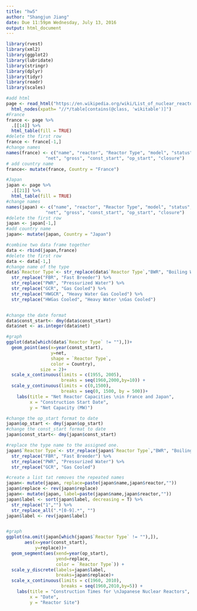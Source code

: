 ```yaml
---
title: "hw5"
author: "Shangjun Jiang"
date: Due 11:59pm Wednesday, July 13, 2016
output: html_document
---
```


```r
library(rvest)
library(xml2)
library(ggplot2)
library(lubridate)
library(stringr)
library(dplyr)
library(tidyr)
library(readr)
library(scales)
```

```r
#add html
page <- read_html("https://en.wikipedia.org/wiki/List_of_nuclear_reactors") %>% 
  html_nodes(xpath= "//*/table[contains(@class, 'wikitable')]") 
#France
france <- page %>% 
  .[[14]] %>% 
  html_table(fill = TRUE)
#delete the first row
france <- france[-1,]
#change names
names(france) <- c("name", "reactor", "Reactor Type", "model", "status", 
               "net", "gross", "const_start", "op_start", "closure")
# add country name
france<- mutate(france, Country = "France")

#Japan
japan <- page %>% 
  .[[21]] %>% 
  html_table(fill = TRUE)
#change names
names(japan) <- c("name", "reactor", "Reactor Type", "model", "status", 
               "net", "gross", "const_start", "op_start", "closure")
#delete the first row
japan <- japan[-1,]
#add country name
japan<- mutate(japan, Country = "Japan")

#combine two data frame together
data <- rbind(japan,france)
#delete the first row
data <- data[-1,]
#change name of the type
data$`Reactor Type`<- str_replace(data$`Reactor Type`,"BWR", "Boiling Water") %>% 
  str_replace("FBR", "Fast Breeder") %>% 
  str_replace("PWR", "Pressurized Water") %>% 
  str_replace("GCR", "Gas Cooled") %>% 
  str_replace("HWGCR", "Heavy Water Gas Cooled") %>% 
  str_replace("HWGas Cooled", "Heavy Water \nGas Cooled")


#change the date format
data$const_start<- dmy(data$const_start)
data$net <- as.integer(data$net)

#graph
ggplot(data[which(data$`Reactor Type` != ""),])+
  geom_point(aes(x=year(const_start),
                 y=net, 
                 shape = `Reactor Type`, 
                 color = Country),
             size = 2)+
  scale_x_continuous(limits = c(1955, 2005), 
                     breaks = seq(1960,2000,by=10)) +
  scale_y_continuous(limits = c(0,1500), 
                     breaks = seq(0, 1500, by = 500))+
    labs(title = "Net Reactor Capacities \nin France and Japan",
         x = "Construction Start Date",
         y = "Net Capacity (MW)")
```


```r

#change the op_start format to date
japan$op_start <- dmy(japan$op_start)  
#change the const_start format to date
japan$const_start<- dmy(japan$const_start)  

#replace the type name to the assigned one.
japan$`Reactor Type`<- str_replace(japan$`Reactor Type`,"BWR", "Boiling Water") %>% 
  str_replace("FBR", "Fast Breeder") %>% 
  str_replace("PWR", "Pressurized Water") %>% 
  str_replace("GCR", "Gas Cooled")

#create a list tat removes the repeated names
japan<- mutate(japan, replace=paste(japan$name,japan$reactor,""))
japan$replace <- rev(japan$replace)
japan<- mutate(japan, label=paste(japan$name,japan$reactor,""))
japan$label <- sort(japan$label, decreasing = T) %>%
  str_replace("1","") %>% 
  str_replace_all(".*[0-9].*", "")
japan$label <- rev(japan$label)


#graph
ggplot(na.omit(japan[which(japan$`Reactor Type` != ""),]),
       aes(x=year(const_start), 
           y=replace))+
  geom_segment(aes(xend=year(op_start), 
                   yend=replace, 
                   color = `Reactor Type`)) +
  scale_y_discrete(labels=japan$label,
                   breaks=japan$replace)+ 
  scale_x_continuous(limits = c(1960, 2010), 
                     breaks = seq(1960,2010,by=5)) +
    labs(title = "Construction Times for \nJapanese Nuclear Reactors",
         x = "Date",
         y = "Reactor Site")
```


